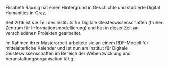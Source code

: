Elisabeth Raunig hat einen Hintergrund in Geschichte und studierte Digital Humanities in Graz.

Seit 2016 ist sie Teil des Instituts für Digitale Geisteswissenschaften (früher: Zentrum für Informationsmodellierung) und hat in dieser Zeit an verschiedenen Projekten gearbeitet.

Im Rahmen ihrer Masterarbeit arbeitete sie an einem RDF-Modell für mittelalterliche Kalender und ist nun am Institut für Digitale Geisteswissenschaften im Bereich der Webentwicklung und Veranstaltungsorganisation tätig.

